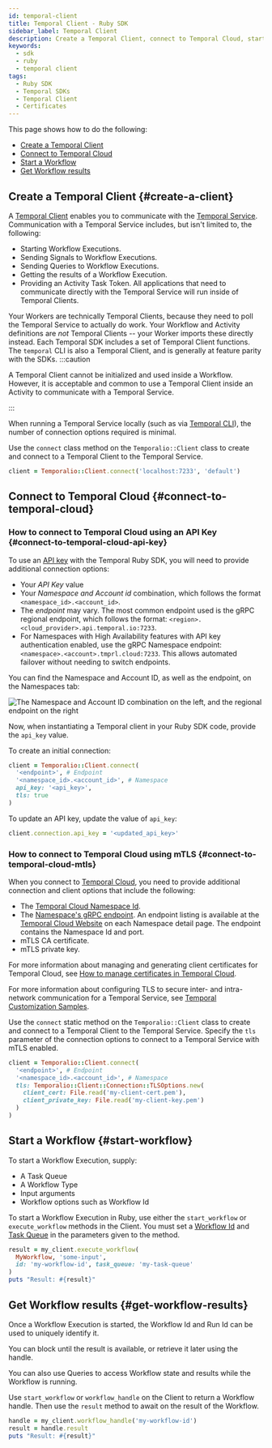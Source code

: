 ```yaml
---
id: temporal-client
title: Temporal Client - Ruby SDK
sidebar_label: Temporal Client
description: Create a Temporal Client, connect to Temporal Cloud, start a Workflow, and get Workflow results using the Temporal Ruby SDK.
keywords:
  - sdk
  - ruby
  - temporal client
tags:
  - Ruby SDK
  - Temporal SDKs
  - Temporal Client
  - Certificates
---
```


This page shows how to do the following:

- [Create a Temporal Client](#create-a-client)
- [Connect to Temporal Cloud](#connect-to-temporal-cloud)
- [Start a Workflow](#start-workflow)
- [Get Workflow results](#get-workflow-results)

## Create a Temporal Client {#create-a-client}

A [Temporal Client](/encyclopedia/temporal-sdks#temporal-client) enables you to communicate with the [Temporal Service](/temporal-service).
Communication with a Temporal Service includes, but isn't limited to, the following:

- Starting Workflow Executions.
- Sending Signals to Workflow Executions.
- Sending Queries to Workflow Executions.
- Getting the results of a Workflow Execution.
- Providing an Activity Task Token.
  All applications that need to communicate directly with the Temporal Service will run inside of Temporal Clients.

Your Workers are technically Temporal Clients, because they need to poll the Temporal Service to actually do work.
Your Workflow and Activity definitions are _not_ Temporal Clients -- your Worker imports these directly instead.
Each Temporal SDK includes a set of Temporal Client functions.
The `temporal` CLI is also a Temporal Client, and is generally at feature parity with the SDKs.
:::caution

A Temporal Client cannot be initialized and used inside a Workflow.
However, it is acceptable and common to use a Temporal Client inside an Activity to communicate with a Temporal Service.

:::

When running a Temporal Service locally (such as via [Temporal CLI](https://docs.temporal.io/cli/server#start-dev)), the number of connection options required is minimal.

Use the `connect` class method on the `Temporalio::Client` class to create and connect to a Temporal Client to the Temporal Service.

```ruby
client = Temporalio::Client.connect('localhost:7233', 'default')
```

## Connect to Temporal Cloud {#connect-to-temporal-cloud}

### How to connect to Temporal Cloud using an API Key {#connect-to-temporal-cloud-api-key}

To use an [API key](/cloud/api-keys) with the Temporal Ruby SDK, you will need to provide additional connection options:

- Your _API Key_ value
- Your _Namespace and Account id_ combination, which follows the format `<namespace_id>.<account_id>`.
- The _endpoint_ may vary. The most common endpoint used is the gRPC regional endpoint, which follows the format: `<region>.<cloud_provider>.api.temporal.io:7233`.
- For Namespaces with High Availability features with API key authentication enabled, use the gRPC Namespace endpoint: `<namespace>.<account>.tmprl.cloud:7233`.
  This allows automated failover without needing to switch endpoints.

You can find the Namespace and Account ID, as well as the endpoint, on the Namespaces tab:

![The Namespace and Account ID combination on the left, and the regional endpoint on the right](/img/cloud/apikeys/namespaces-and-regional-endpoints.png)

Now, when instantiating a Temporal client in your Ruby SDK code, provide the `api_key` value.

To create an initial connection:

```ruby
client = Temporalio::Client.connect(
  '<endpoint>', # Endpoint
  '<namespace_id>.<account_id>', # Namespace
  api_key: '<api_key>',
  tls: true
)
```

To update an API key, update the value of `api_key`:

```ruby
client.connection.api_key = '<updated_api_key>'
```

### How to connect to Temporal Cloud using mTLS {#connect-to-temporal-cloud-mtls}

When you connect to [Temporal Cloud](/cloud), you need to provide additional connection and client options that include the following:

- The [Temporal Cloud Namespace Id](/cloud/namespaces#temporal-cloud-namespace-id).
- The [Namespace's gRPC endpoint](/cloud/namespaces#temporal-cloud-grpc-endpoint).
  An endpoint listing is available at the [Temporal Cloud Website](https://cloud.temporal.io/namespaces) on each Namespace detail page.
  The endpoint contains the Namespace Id and port.
- mTLS CA certificate.
- mTLS private key.

For more information about managing and generating client certificates for Temporal Cloud, see [How to manage certificates in Temporal Cloud](/cloud/certificates).

For more information about configuring TLS to secure inter- and intra-network communication for a Temporal Service, see [Temporal Customization Samples](https://github.com/temporalio/samples-server).

Use the `connect` static method on the `Temporalio::Client` class to create and connect to a Temporal Client to the Temporal Service.
Specify the `tls` parameter of the connection options to connect to a Temporal Service with mTLS enabled.

```ruby
client = Temporalio::Client.connect(
  '<endpoint>', # Endpoint
  '<namespace_id>.<account_id>', # Namespace
  tls: Temporalio::Client::Connection::TLSOptions.new(
    client_cert: File.read('my-client-cert.pem'),
    client_private_key: File.read('my-client-key.pem')
  )
)
```

## Start a Workflow {#start-workflow}

To start a Workflow Execution, supply:

- A Task Queue
- A Workflow Type
- Input arguments
- Workflow options such as Workflow Id

To start a Workflow Execution in Ruby, use either the `start_workflow` or `execute_workflow` methods in the Client.
You must set a [Workflow Id](/workflow-execution/workflowid-runid#workflow-id) and [Task Queue](/task-queue) in the parameters given to the method.

```ruby
result = my_client.execute_workflow(
  MyWorkflow, 'some-input',
  id: 'my-workflow-id', task_queue: 'my-task-queue'
)
puts "Result: #{result}"
```

## Get Workflow results {#get-workflow-results}

Once a Workflow Execution is started, the Workflow Id and Run Id can be used to uniquely identify it.

You can block until the result is available, or retrieve it later using the handle.

You can also use Queries to access Workflow state and results while the Workflow is running.

Use `start_workflow` or `workflow_handle` on the Client to return a Workflow handle.
Then use the `result` method to await on the result of the Workflow.

```ruby
handle = my_client.workflow_handle('my-workflow-id')
result = handle.result
puts "Result: #{result}"
```
